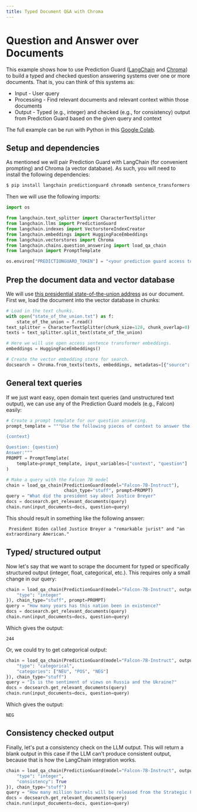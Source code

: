 ```yaml
---
title: Typed Document Q&A with Chroma
---
```


# Question and Answer over Documents

This example shows how to use Prediction Guard ([LangChain](https://github.com/hwchase17/langchain) and [Chroma](https://www.trychroma.com/)) to build a typed and checked question answering systems over one or more documents. That is, you can think of this systems as:

- Input - User query
- Processing - Find relevant documents and relevant context within those documents
- Output - Typed (e.g., integer) and checked (e.g., for consistency) output from Prediction Guard based on the given query and context

The full example can be run with Python in this [Google Colab](https://colab.research.google.com/drive/1xDO9d_0bkTgA4xVx86U2rr_B7iK6EuA-?usp=sharing).

## Setup and dependencies

As mentioned we will pair Prediction Guard with LangChain (for convenient prompting) and Chroma (a vector database). As such, you will need to install the following dependencies:

```bash copy
$ pip install langchain predictionguard chromadb sentence_transformers
```

Then we will use the following imports:

```python copy
import os

from langchain.text_splitter import CharacterTextSplitter
from langchain.llms import PredictionGuard
from langchain.indexes import VectorstoreIndexCreator
from langchain.embeddings import HuggingFaceEmbeddings
from langchain.vectorstores import Chroma
from langchain.chains.question_answering import load_qa_chain
from langchain import PromptTemplate

os.environ["PREDICTIONGUARD_TOKEN"] = "<your prediction guard access token>"
```

## Prep the document data and vector database

We will use [this presidential state-of-the-union address](https://raw.githubusercontent.com/hwchase17/langchain/master/docs/modules/state_of_the_union.txt) as our document. First we, load the document into the vector database in chunks:

```python copy
# Load in the text chunks.
with open("state_of_the_union.txt") as f:
    state_of_the_union = f.read()
text_splitter = CharacterTextSplitter(chunk_size=128, chunk_overlap=0)
texts = text_splitter.split_text(state_of_the_union)

# Here we will use open access sentence transformer embeddings.
embeddings = HuggingFaceEmbeddings()

# Create the vector embedding store for search.
docsearch = Chroma.from_texts(texts, embeddings, metadatas=[{"source": str(i)} for i in range(len(texts))]).as_retriever()
```

## General text queries

If we just want easy, open domain text queries (and unstructured text output), we can use any of the Prediction Guard models (e.g., Falcon) easily:

```python copy
# Create a prompt template for our question answering.
prompt_template = """Use the following pieces of context to answer the question at the end. If you don't know the answer, just say that you don't know, don't try to make up an answer.

{context}

Question: {question}
Answer:"""
PROMPT = PromptTemplate(
    template=prompt_template, input_variables=["context", "question"]
)

# Make a query with the Falcon 7B model
chain = load_qa_chain(PredictionGuard(model="Falcon-7B-Instruct"), 
                      chain_type="stuff", prompt=PROMPT)
query = "What did the president say about Justice Breyer"
docs = docsearch.get_relevant_documents(query)
chain.run(input_documents=docs, question=query)
```

This should result in something like the following answer:

```
 President Biden called Justice Breyer a "remarkable jurist" and "an extraordinary American."
```

## Typed/ structured output

Now let's say that we want to scrape the document for typed or specifically structured output (integer, float, categorical, etc.). This requires only a small change in our query:

```python copy
chain = load_qa_chain(PredictionGuard(model="Falcon-7B-Instruct", output={
    "type": "integer"
}), chain_type="stuff", prompt=PROMPT)
query = "How many years has this nation been in existence?"
docs = docsearch.get_relevant_documents(query)
chain.run(input_documents=docs, question=query)
```

Which gives the output:

```
244
```

Or, we could try to get categorical output:

```python copy
chain = load_qa_chain(PredictionGuard(model="Falcon-7B-Instruct", output={
    "type": "categorical",
    "categories": ["NEU", "POS", "NEG"]
}), chain_type="stuff")
query = "Is is the sentiment of views on Russia and the Ukraine?"
docs = docsearch.get_relevant_documents(query)
chain.run(input_documents=docs, question=query)
```

Which gives the output:

```
NEG
```

## Consistency checked output

Finally, let's put a consistency check on the LLM output. This will return a blank output in this case if the LLM can't produce consistent output, because that is how the LangChain integration works. 

```python copy
chain = load_qa_chain(PredictionGuard(model="Falcon-7B-Instruct", output={
    "type": "integer",
    "consistency": True
}), chain_type="stuff")
query = "How many million barrels will be released from the Strategic Petroleum Reserve?"
docs = docsearch.get_relevant_documents(query)
chain.run(input_documents=docs, question=query)
```